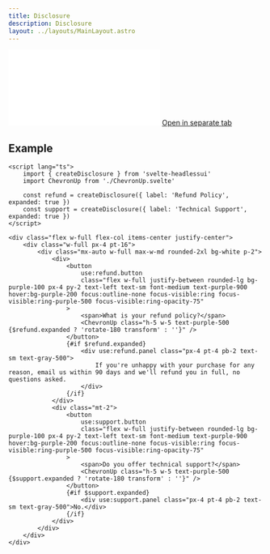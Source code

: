 ```yaml
---
title: Disclosure
description: Disclosure
layout: ../layouts/MainLayout.astro
---
```


<iframe class="w-full h-[378px] mt-8 mb-4 rounded-xl" src="/svelte-headlessui/example/disclosure" frameborder="0" scrolling="no"></iframe>
<a href="/svelte-headlessui/example/disclosure" target="_blank">
	Open in separate tab
</a>

## Example

```svelte
<script lang="ts">
	import { createDisclosure } from 'svelte-headlessui'
	import ChevronUp from './ChevronUp.svelte'

	const refund = createDisclosure({ label: 'Refund Policy', expanded: true })
	const support = createDisclosure({ label: 'Technical Support', expanded: true })
</script>

<div class="flex w-full flex-col items-center justify-center">
	<div class="w-full px-4 pt-16">
		<div class="mx-auto w-full max-w-md rounded-2xl bg-white p-2">
			<div>
				<button
					use:refund.button
					class="flex w-full justify-between rounded-lg bg-purple-100 px-4 py-2 text-left text-sm font-medium text-purple-900 hover:bg-purple-200 focus:outline-none focus-visible:ring focus-visible:ring-purple-500 focus-visible:ring-opacity-75"
				>
					<span>What is your refund policy?</span>
					<ChevronUp class="h-5 w-5 text-purple-500 {$refund.expanded ? 'rotate-180 transform' : ''}" />
				</button>
				{#if $refund.expanded}
					<div use:refund.panel class="px-4 pt-4 pb-2 text-sm text-gray-500">
						If you're unhappy with your purchase for any reason, email us within 90 days and we'll refund you in full, no questions asked.
					</div>
				{/if}
			</div>
			<div class="mt-2">
				<button
					use:support.button
					class="flex w-full justify-between rounded-lg bg-purple-100 px-4 py-2 text-left text-sm font-medium text-purple-900 hover:bg-purple-200 focus:outline-none focus-visible:ring focus-visible:ring-purple-500 focus-visible:ring-opacity-75"
				>
					<span>Do you offer technical support?</span>
					<ChevronUp class="h-5 w-5 text-purple-500 {$support.expanded ? 'rotate-180 transform' : ''}" />
				</button>
				{#if $support.expanded}
					<div use:support.panel class="px-4 pt-4 pb-2 text-sm text-gray-500">No.</div>
				{/if}
			</div>
		</div>
	</div>
</div>
```
